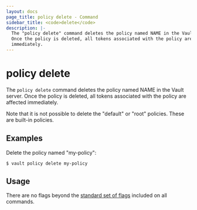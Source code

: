 ```yaml
---
layout: docs
page_title: policy delete - Command
sidebar_title: <code>delete</code>
description: |-
  The "policy delete" command deletes the policy named NAME in the Vault server.
  Once the policy is deleted, all tokens associated with the policy are affected
  immediately.
---
```


# policy delete

The `policy delete` command deletes the policy named NAME in the Vault server.
Once the policy is deleted, all tokens associated with the policy are affected
immediately.

Note that it is not possible to delete the "default" or "root" policies. These
are built-in policies.

## Examples

Delete the policy named "my-policy":

```text
$ vault policy delete my-policy
```

## Usage

There are no flags beyond the [standard set of flags](/vault/docs/commands)
included on all commands.
